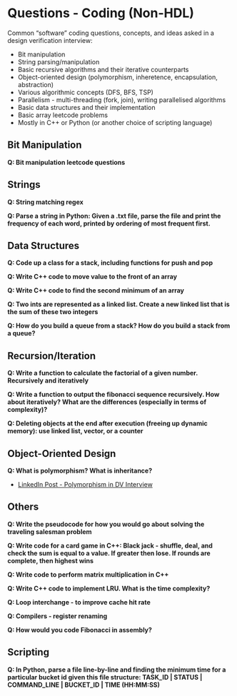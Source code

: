 # Questions - Coding (Non-HDL)

Common "software" coding questions, concepts, and ideas asked in a design verification interview:

- Bit manipulation
- String parsing/manipulation
- Basic recursive algorithms and their iterative counterparts
- Object-oriented design (polymorphism, inheretence, encapsulation, abstraction)
- Various algorithmic concepts (DFS, BFS, TSP)
- Parallelism - multi-threading (fork, join), writing parallelised algorithms
- Basic data structures and their implementation
- Basic array leetcode problems
- Mostly in C++ or Python (or another choice of scripting language)


## Bit Manipulation

**Q: Bit manipulation leetcode questions**

## Strings

**Q: String matching regex**

**Q: Parse a string in Python: Given a .txt file, parse the file and print the frequency of each word, printed by ordering of most frequent first.**

## Data Structures

**Q: Code up a class for a stack, including functions for push and pop**

**Q: Write C++ code to move value to the front of an array**

**Q: Write C++ code to find the second minimum of an array**

**Q: Two ints are represented as a linked list. Create a new linked list that is the sum of these two integers**

**Q: How do you build a queue from a stack? How do you build a stack from a queue?**

## Recursion/Iteration

**Q: Write a function to calculate the factorial of a given number. Recursively and iteratively**

**Q: Write a function to output the fibonacci sequence recursively. How about iteratively? What are the differences (especially in terms of complexity)?**

**Q: Deleting objects at the end after execution (freeing up dynamic memory): use linked list, vector, or a counter**

## Object-Oriented Design

**Q: What is polymorphism? What is inheritance?**

- [LinkedIn Post - Polymorphism in DV Interview](https://www.linkedin.com/feed/update/urn:li:activity:7280173238419124224/)

## Others

**Q: Write the pseudocode for how you would go about solving the traveling salesman problem**

**Q: Write code for a card game in C++: Black jack - shuffle, deal, and check the sum is equal to a value. If greater then lose. If rounds are complete, then highest wins**

**Q: Write code to perform matrix multiplication in C++**

**Q: Write C++ code to implement LRU. What is the time complexity?**

**Q: Loop interchange - to improve cache hit rate**

**Q: Compilers - register renaming**

**Q: How would you code Fibonacci in assembly?**


## Scripting

**Q: In Python, parse a file line-by-line and finding the minimum time for a particular bucket id given this file structure: TASK_ID | STATUS | COMMAND_LINE | BUCKET_ID | TIME (HH:MM:SS)**

